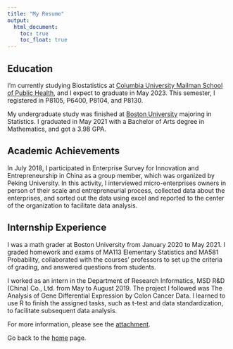 ```yaml
---
title: "My Resume"
output: 
  html_document:
    toc: true
    toc_float: true
---
```


## Education

I'm currently studying Biostatistics at [Columbia University Mailman School of Public Health](https://www.publichealth.columbia.edu), and I expect to graduate in May 2023. This semester, I registered in P8105, P6400, P8104, and P8130.

My undergraduate study was finished at [Boston University](https://www.bu.edu) majoring in Statistics. I graduated in May 2021 with a Bachelor of Arts degree in Mathematics, and got a 3.98 GPA.


## Academic Achievements

In July 2018, I participated in Enterprise Survey for Innovation and Entrepreneurship in China as a group member, which was organized by Peking University. In this activity, I interviewed micro-enterprises owners in person of their scale and entrepreneurial process, collected data about the enterprises, and sorted out the data using excel and reported to the center of the organization to facilitate data analysis.


## Internship Experience

I was a math grader at Boston University from January 2020 to May 2021. I graded homework and exams of MA113 Elementary Statistics and MA581 Probability, collaborated with the courses' professors to set up the criteria of grading, and answered questions from students.

I worked as an intern in the Department of Research Informatics, MSD R&D (China) Co., Ltd. from May to August 2019. The project I followed was The Analysis of Gene Differential Expression by Colon Cancer Data. I learned to use R to finish the assigned tasks, such as t-test and data standardization, to facilitate subsequent data analysis.


For more information, please see the <a href="files/Resume_Wanxin Qi.pdf" download>attachment</a>.

Go back to the [home](index.html) page.

